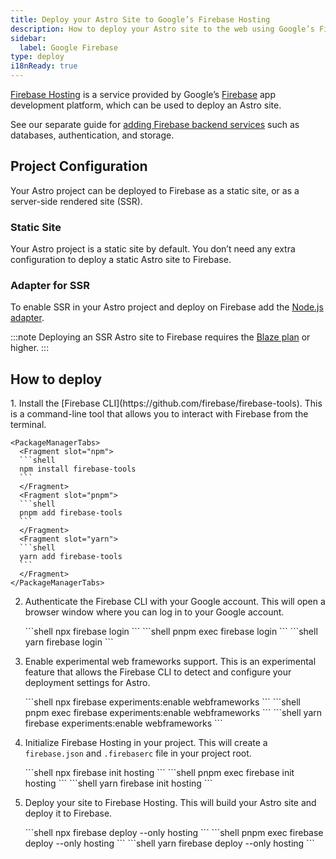 ```yaml
---
title: Deploy your Astro Site to Google’s Firebase Hosting
description: How to deploy your Astro site to the web using Google’s Firebase Hosting.
sidebar:
  label: Google Firebase
type: deploy
i18nReady: true
---
```


[Firebase Hosting](https://firebase.google.com/products/hosting) is a service provided by Google’s [Firebase](https://firebase.google.com/) app development platform, which can be used to deploy an Astro site. 

See our separate guide for [adding Firebase backend services](/en/guides/backend/google-firebase/) such as databases, authentication, and storage.

## Project Configuration

Your Astro project can be deployed to Firebase as a static site, or as a server-side rendered site (SSR).

### Static Site

Your Astro project is a static site by default. You don’t need any extra configuration to deploy a static Astro site to Firebase.

### Adapter for SSR

To enable SSR in your Astro project and deploy on Firebase add the [Node.js adapter](/en/guides/integrations-guide/node/). 

:::note
Deploying an SSR Astro site to Firebase requires the [Blaze plan](https://firebase.google.com/pricing) or higher.
:::

## How to deploy

<Steps>
1. Install the [Firebase CLI](https://github.com/firebase/firebase-tools). This is a command-line tool that allows you to interact with Firebase from the terminal.

    <PackageManagerTabs>
      <Fragment slot="npm">
      ```shell
      npm install firebase-tools
      ```
      </Fragment>
      <Fragment slot="pnpm">
      ```shell
      pnpm add firebase-tools
      ```
      </Fragment>
      <Fragment slot="yarn">
      ```shell
      yarn add firebase-tools
      ```
      </Fragment>
    </PackageManagerTabs>

2. Authenticate the Firebase CLI with your Google account. This will open a browser window where you can log in to your Google account.

    <PackageManagerTabs>
      <Fragment slot="npm">
      ```shell
      npx firebase login
      ```
      </Fragment>
      <Fragment slot="pnpm">
      ```shell
      pnpm exec firebase login
      ```
      </Fragment>
      <Fragment slot="yarn">
      ```shell
      yarn firebase login
      ```
      </Fragment>
    </PackageManagerTabs>

3. Enable experimental web frameworks support. This is an experimental feature that allows the Firebase CLI to detect and configure your deployment settings for Astro.

    <PackageManagerTabs>
      <Fragment slot="npm">
      ```shell
      npx firebase experiments:enable webframeworks
      ```
      </Fragment>
      <Fragment slot="pnpm">
      ```shell
      pnpm exec firebase experiments:enable webframeworks
      ```
      </Fragment>
      <Fragment slot="yarn">
      ```shell
      yarn firebase experiments:enable webframeworks
      ```
      </Fragment>
    </PackageManagerTabs>

4. Initialize Firebase Hosting in your project. This will create a `firebase.json` and `.firebaserc` file in your project root.

    <PackageManagerTabs>
      <Fragment slot="npm">
      ```shell
      npx firebase init hosting
      ```
      </Fragment>
      <Fragment slot="pnpm">
      ```shell
      pnpm exec firebase init hosting
      ```
      </Fragment>
      <Fragment slot="yarn">
      ```shell
      yarn firebase init hosting
      ```
      </Fragment>
    </PackageManagerTabs>

5. Deploy your site to Firebase Hosting. This will build your Astro site and deploy it to Firebase.

    <PackageManagerTabs>
      <Fragment slot="npm">
      ```shell
      npx firebase deploy --only hosting
      ```
      </Fragment>
      <Fragment slot="pnpm">
      ```shell
      pnpm exec firebase deploy --only hosting
      ```
      </Fragment>
      <Fragment slot="yarn">
      ```shell
      yarn firebase deploy --only hosting
      ```
      </Fragment>
    </PackageManagerTabs>
</Steps>
